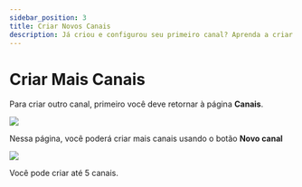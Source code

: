 ---
sidebar_position: 3
title: Criar Novos Canais
description: Já criou e configurou seu primeiro canal? Aprenda a criar mais canais.
---

# Criar Mais Canais

Para criar outro canal, primeiro você deve retornar à página **Canais**.

![](https://i.imgur.com/KB8nfF3.png)

Nessa página, você poderá criar mais canais usando o botão **Novo canal**

![](https://i.imgur.com/5ygxxOS.png)

Você pode criar até 5 canais.
